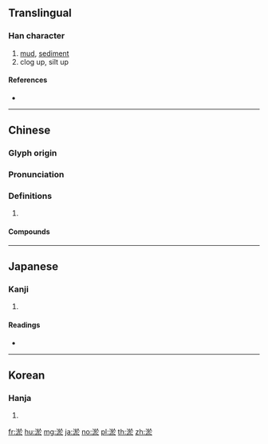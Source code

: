 {{character info/new}}
{{also|瘀}}
==Translingual==

===Han character===
{{Han char|rn=85|rad=水|as=08|sn=11|four=38133|canj=EYSY}}

# [[mud]], [[sediment]]
# clog up, silt up

====References====
* {{Han ref|kx=0630.230|dkj=17665|dj=1033.030|hdz=31660.010|uh=6DE4|ud=28132|bh=B24A|bd=45642}}

----

==Chinese==
{{zh-forms}}

===Glyph origin===
{{Han etym}}

===Pronunciation===
{{zh-pron
|m=yū
|c=jyu1,jyu2,jyu3
|mn=qz:ir/xm:u/zz:i
|mc=y
|oc=y
|cat=
}}

===Definitions===
{{zh-hanzi}}

# {{rfdef|zh}}

====Compounds====
{{zh-der|放淤|淤塞|淤泥|淤溉|淤滯|淤積|淤血|淤閼}}

----

==Japanese==

===Kanji===
{{ja-kanji|grade=|rs=水08}}

# {{defn|lang=ja|sort=水08}}

====Readings====
* {{ja-readings|on=[[よ]] (yo), [[お]] (o)|kun=[[どろ]] (doro)}}

----

==Korean==

===Hanja===
{{ko-hanja|hangeul=어|eumhun=|rv=eo|mr=ŏ|y=e}}

# {{defn|lang=ko|sort=水08}}

[[fr:淤]]
[[hu:淤]]
[[mg:淤]]
[[ja:淤]]
[[no:淤]]
[[pl:淤]]
[[th:淤]]
[[zh:淤]]